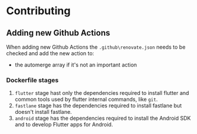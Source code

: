 # Contributing

## Adding new Github Actions

When adding new Github Actions the `.github\renovate.json` needs to be checked and add the new action to:

- the automerge array if it's not an important action

### Dockerfile stages

1. `flutter` stage hast only the dependencies required to install flutter and common tools used by flutter internal commands, like `git`.
2. `fastlane` stage has the dependencies required to install fastlane but doesn't install fastlane.
3. `android` stage has the dependencies required to install the Android SDK and to develop Flutter apps for Android.
